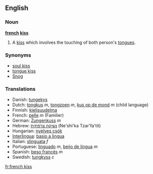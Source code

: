 ==English==

===Noun===
'''[[french]] [[kiss]]'''
# A [[kiss]] which involves the touching of both person's [[tongue]]s.

===Synonyms===
*[[soul kiss]]
*[[tongue kiss]]
*[[Snog]]

===Translations===
*Danish: [[tungekys]]
*Dutch: [[tongkus]] ''m'', [[tongzoen]] ''m'', [[kus op de mond]] ''m'' (child language)
*Finnish: [[kielisuudelma]]
*French: [[pelle]] ''m'' (Familier) 
*German: [[Zungenkuss]] ''m''
*Hebrew: [[נשיקה צרפתית]] (Ne'shi'ka Tzar'fa'tit)
*Hungarian: [[nyelves csók]]
*[[Interlingua]]: [[basio a lingua]]
*Italian: [[slinguata]] ''f''
*Portuguese: [[linguado]] ''m'', [[beijo de língua]] ''m''
*Spanish: [[beso francés]] ''m''
*Swedish: [[tungkyss]] ''c''

[[fr:french kiss]]